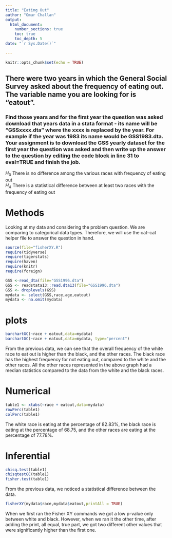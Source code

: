 ```yaml
---
title: "Eating Out"
author: "Omar Challan"
output: 
  html_document:
    number_sections: true
    toc: true
    toc_depth: 5
date: "`r Sys.Date()`"    
    
---
```


```r
knitr::opts_chunk$set(echo = TRUE)
```

## There were two years in which the General Social Survey asked about the frequency of eating out. The variable name you are looking for is "eatout".
### Find those years and for the first year the question was asked download that years data in a stata format - its name will be "GSSxxxx.dta" where the xxxx is replaced by the year.  For example if the year was 1983 its name would be GSS1983.dta. Your assignment is to download the GSS yearly dataset for the first year the question was asked and then  write up the answer to the question by editing the  code block in line 31 to eval=TRUE and finish the job. 

$H_0$ There is no difference among the various races with frequency of eating out  
$H_A$ There is a statistical difference between at least two races with the frequency of eating out  


# Methods

Looking at my data and considering the problem question. We are comparing to categorical data types. Therefore, we will use the cat–cat helper file to answer the question in hand.  


```r
source(file="fisherXY.R")
require(tidyverse)
require(tigerstats)
require(haven)
require(knitr)
require(foreign)
```
```r
GSS <-read_dta(file="GSS1996.dta")
GSS <- readstata13::read.dta13(file="GSS1996.dta")
GSS <- droplevels(GSS)
mydata <- select(GSS,race,age,eatout)
mydata <- na.omit(mydata)
```


# plots

```r
barchartGC(~race + eatout,data=mydata)
barchartGC(~race + eatout,data=mydata, type="percent")

```

From the previous data, we can see that the overall frequency of the white race to eat out is higher than the black, and the other races. The black race has the highest frequency for not eating out, compared to the white and the other races. All the other races represented in the above graph had a median statistics compared to the data from the white and the black races. 



# Numerical


```r
table1 <- xtabs(~race + eatout,data=mydata)
rowPerc(table1)
colPerc(table1)
```

The white race is eating at the percentage of 82.83%, the black race is eating at the percentage of 68.75, and the other races are eating at the percentage of 77.78%.

# Inferential

```r
chisq.test(table1)
chisqtestGC(table1)
fisher.test(table1)
```

From the previous data, we noticed a statistical difference between the data. 

```r
fisherXY(mydata$race,mydata$eatout,printAll = TRUE)
```

When we first ran the Fisher XY commands we got a low p-value only between white and black. However, when we ran it the other time, after adding the print, all equal, true part, we got two different other values that were significantly higher than the first one. 




